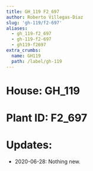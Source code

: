 ```yaml
---
title: GH_119 F2_697
author: Roberto Villegas-Diaz
slug: 'gh-119/f2-697'
aliases:
  - gh_119-f2_697
  - gh-119-f2-697
  - gh119-f2697
extra_crumbs:
  name: GH119
  path: /label/gh-119
---
```


# **House**: GH_119
# **Plant ID**: F2_697
# **Updates**: 
 - 2020-06-28: Nothing new.
